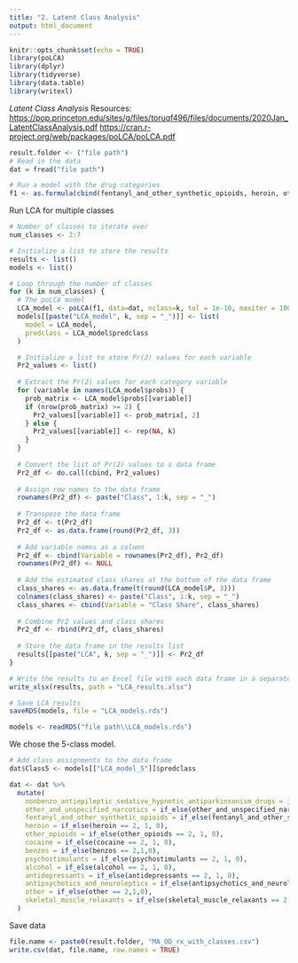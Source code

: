 ---
title: "2. Latent Class Analysis"
output: html_document
---

```{r setup, include=FALSE}
knitr::opts_chunk$set(echo = TRUE)
library(poLCA)
library(dplyr)
library(tidyverse)
library(data.table)
library(writexl)
```

*Latent Class Analysis* Resources: <https://pop.princeton.edu/sites/g/files/toruqf496/files/documents/2020Jan_LatentClassAnalysis.pdf> <https://cran.r-project.org/web/packages/poLCA/poLCA.pdf>

```{r}
result.folder <- ("file path")
# Read in the data
dat = fread("file path")
```

```{r}
# Run a model with the drug categories
f1 <- as.formula(cbind(fentanyl_and_other_synthetic_opioids, heroin, other_opioids, cocaine, benzos, psychostimulants, alcohol, antidepressants, antipsychotics_and_neuroleptics, nonbenzo_antiepileptic_sedative_hypnotic_antiparkinsonism_drugs, other_and_unspecified_narcotics, other)~1)
```

Run LCA for multiple classes

```{r}
# Number of classes to iterate over
num_classes <- 2:7

# Initialize a list to store the results
results <- list()
models <- list()

# Loop through the number of classes
for (k in num_classes) {
  # The poLCA model
  LCA_model <- poLCA(f1, data=dat, nclass=k, tol = 1e-10, maxiter = 1000000, nrep = 15, graphs = TRUE)
  models[[paste("LCA_model", k, sep = "_")]] <- list(
    model = LCA_model,
    predclass = LCA_model$predclass
  )

  # Initialize a list to store Pr(2) values for each variable
  Pr2_values <- list()
  
  # Extract the Pr(2) values for each category variable
  for (variable in names(LCA_model$probs)) {
    prob_matrix <- LCA_model$probs[[variable]]
    if (nrow(prob_matrix) >= 2) { 
      Pr2_values[[variable]] <- prob_matrix[, 2]
    } else {
      Pr2_values[[variable]] <- rep(NA, k)  
    }
  }
  
  # Convert the list of Pr(2) values to a data frame
  Pr2_df <- do.call(cbind, Pr2_values)
  
  # Assign row names to the data frame
  rownames(Pr2_df) <- paste("Class", 1:k, sep = "_")
  
  # Transpose the data frame
  Pr2_df <- t(Pr2_df)
  Pr2_df <- as.data.frame(round(Pr2_df, 3))
  
  # Add variable names as a column
  Pr2_df <- cbind(Variable = rownames(Pr2_df), Pr2_df)
  rownames(Pr2_df) <- NULL
  
  # Add the estimated class shares at the bottom of the data frame
  class_shares <- as.data.frame(t(round(LCA_model$P, 3)))
  colnames(class_shares) <- paste("Class", 1:k, sep = "_")
  class_shares <- cbind(Variable = "Class Share", class_shares)
  
  # Combine Pr2 values and class shares
  Pr2_df <- rbind(Pr2_df, class_shares)
  
  # Store the data frame in the results list
  results[[paste("LCA", k, sep = "_")]] <- Pr2_df
}

# Write the results to an Excel file with each data frame in a separate sheet
write_xlsx(results, path = "LCA_results.xlsx")

# Save LCA results
saveRDS(models, file = "LCA_models.rds")
```

```{r}
models <- readRDS("file path\\LCA_models.rds")
```

We chose the 5-class model.
```{r}
# Add class assignments to the data frame
dat$Class5 <- models[["LCA_model_5"]]$predclass

dat <- dat %>%
  mutate(
    nonbenzo_antiepileptic_sedative_hypnotic_antiparkinsonism_drugs = if_else(nonbenzo_antiepileptic_sedative_hypnotic_antiparkinsonism_drugs == 2, 1, 0),
    other_and_unspecified_narcotics = if_else(other_and_unspecified_narcotics == 2, 1, 0),
    fentanyl_and_other_synthetic_opioids = if_else(fentanyl_and_other_synthetic_opioids == 2, 1, 0),
    heroin = if_else(heroin == 2, 1, 0),
    other_opioids = if_else(other_opioids == 2, 1, 0),
    cocaine = if_else(cocaine == 2, 1, 0),
    benzos = if_else(benzos == 2,1,0),
    psychostimulants = if_else(psychostimulants == 2, 1, 0),
    alcohol = if_else(alcohol == 2, 1, 0),
    antidepressants = if_else(antidepressants == 2, 1, 0),
    antipsychotics_and_neuroleptics = if_else(antipsychotics_and_neuroleptics == 2, 1, 0),
    other = if_else(other == 2,1,0),
    skeletal_muscle_relaxants = if_else(skeletal_muscle_relaxants == 2,1,0),
  )
```

Save data
```{r}
file.name <- paste0(result.folder, "MA_OD_rx_with_classes.csv")
write.csv(dat, file.name, row.names = TRUE)
```